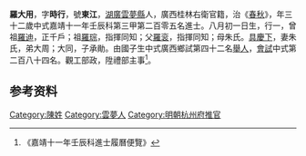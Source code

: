 {{Otheruses|other=名为罗大用的其他人物|罗广}}
{{明清人物信息框
| 姓名 = 羅大用
| 原名 =
| 圖片名稱= 
| 圖片大小 =
| 圖片說明 = 
| 最高職務 =
| 國家 = 大明 
| 爵位 =
| 籍貫 = [[湖廣|湖廣]][[雲夢縣|雲夢縣]]
| 族裔 = 
| 旗籍 = 
| 字號 = 
| 諡號 =
| 出生日期 = 八月初一日
| 出生地點 =
| 逝世日期 = 
| 逝世地點 =
| 墓葬 =
| 配偶 = 朱氏
| 親屬 = 曾祖[[羅迪|羅迪]]，祖[[羅琮|羅琮]]，父[[羅衮|羅衮]]，母朱氏
| 出身 =
* 嘉靖十一年壬辰科進士
| 經歷 =
| 著作 =  
*
*
*
}}
'''羅大用'''{{BD|1501年||？年||}}，字'''時行'''，號'''東江'''，[[湖廣|湖廣]][[雲夢縣|雲夢縣]]人，廣西桂林右衛官籍，治《[[春秋|春秋]]》，年三十二歲中式嘉靖十一年壬辰科第三甲第二百零五名進士。八月初一日生，行一，曾祖[[羅迪|羅迪]]，正千戶；祖[[羅琮|羅琮]]，指揮同知；父[[羅衮|羅衮]]，指揮同知；母朱氏。[[具慶下|具慶下]]，妻朱氏，弟大周；大同，子承勛。由國子生中式廣西鄉試第四十二名[[舉人|舉人]]，[[會試|會試]]中式第二百八十四名。觀工部政，陞禮部主事<ref>《嘉靖十一年壬辰科進士履曆便覽》</ref>。

== 参考资料 ==
{{reflist}}

{{start box}}
{{s-off}}
{{s-before|[[陳策_(嘉靖十一年進士)|陳策]]}}
{{s-title|明朝杭州府推官|1536年－1540年}}
{{s-after|[[陳淮_(嘉靖戊戌進士)|陳淮]]}}
{{end box}}

{{嘉靖十一年壬辰科殿试金榜}}

{{Authority control}}

{{DEFAULTSORT:}}
[[Category:陳姓|Category:陳姓]]
[[Category:雲夢人|Category:雲夢人]]
[[Category:明朝杭州府推官|Category:明朝杭州府推官]]


{{明朝人物小作品}}